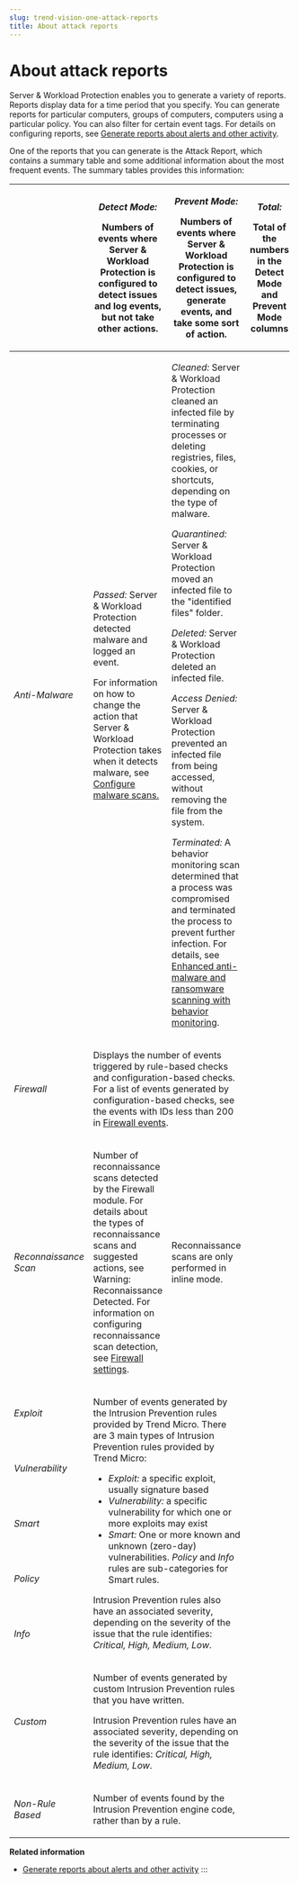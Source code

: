 ```yaml
---
slug: trend-vision-one-attack-reports
title: About attack reports
---
```

# About attack reports

Server & Workload Protection enables you to generate a variety of reports. Reports display data for a time period that you specify. You can generate reports for particular computers, groups of computers, computers using a particular policy. You can also filter for certain event tags. For details on configuring reports, see [Generate reports about alerts and other activity](reports-alerts--activity.mdx).

One of the reports that you can generate is the Attack Report, which contains a summary table and some additional information about the most frequent events. The summary tables provides this information:

<table style="width:99%;">
<colgroup>
<col style="width: 11%" />
<col style="width: 33%" />
<col style="width: 33%" />
<col style="width: 11%" />
<col style="width: 11%" />
</colgroup>
<thead>
<tr>
<th></th>
<th><p><em>Detect Mode:</em></p>
<p>Numbers of events where Server &amp; Workload Protection is configured to detect issues and log events, but not take other actions.</p></th>
<th><p><em>Prevent Mode:</em></p>
<p>Numbers of events where Server &amp; Workload Protection is configured to detect issues, generate events, and take some sort of action.</p></th>
<th><p><em>Total:</em></p>
<p>Total of the numbers in the Detect Mode and Prevent Mode columns</p></th>
<th><p><em>Ratio:</em></p>
<p>Percentage of events prevented compared to total number detected</p></th>
</tr>
</thead>
<tbody>
<tr>
<td><p><em>Anti-Malware</em></p></td>
<td><p><em>Passed:</em> Server &amp; Workload Protection detected malware and logged an event.</p>
<p>For information on how to change the action that Server &amp; Workload Protection takes when it detects malware, see <a href="trend-vision-one-configure-malware-scans">Configure malware scans.</a></p></td>
<td><p><em>Cleaned:</em> Server &amp; Workload Protection cleaned an infected file by terminating processes or deleting registries, files, cookies, or shortcuts, depending on the type of malware.</p>
<p><em>Quarantined:</em> Server &amp; Workload Protection moved an infected file to the "identified files" folder.</p>
<p><em>Deleted:</em> Server &amp; Workload Protection deleted an infected file.</p>
<p><em>Access Denied:</em> Server &amp; Workload Protection prevented an infected file from being accessed, without removing the file from the system.</p>
<p><em>Terminated:</em> A behavior monitoring scan determined that a process was compromised and terminated the process to prevent further infection. For details, see <a href="trend-vision-one-ransomware-behavior-monitoring">Enhanced anti-malware and ransomware scanning with behavior monitoring</a>.</p></td>
<td></td>
<td></td>
</tr>
<tr>
<td><p><em>Firewall</em></p></td>
<td colspan="2"><p>Displays the number of events triggered by rule-based checks and configuration-based checks. For a list of events generated by configuration-based checks, see the events with IDs less than 200 in <a href="trend-vision-one-firewall-events">Firewall events</a>.</p></td>
<td></td>
<td> </td>
</tr>
<tr>
<td><p><em>Reconnaissance Scan</em></p></td>
<td><p>Number of reconnaissance scans detected by the Firewall module. For details about the types of reconnaissance scans and suggested actions, see Warning: Reconnaissance Detected. For information on configuring reconnaissance scan detection, see <a href="trend-vision-one-firewall-settings">Firewall settings</a>.</p></td>
<td><p>Reconnaissance scans are only performed in inline mode.</p></td>
<td></td>
<td></td>
</tr>
<tr>
<td><p><em>Exploit</em></p></td>
<td colspan="2" rowspan="5"><p>Number of events generated by the Intrusion Prevention rules provided by Trend Micro. There are 3 main types of Intrusion Prevention rules provided by Trend Micro:</p>
<ul>
<li><em>Exploit:</em> a specific exploit, usually signature based</li>
<li><em>Vulnerability:</em> a specific vulnerability for which one or more exploits may exist</li>
<li><em>Smart:</em> One or more known and unknown (zero-day) vulnerabilities. <em>Policy</em> and <em>Info</em> rules are sub-categories for Smart rules.</li>
</ul>
<p>Intrusion Prevention rules also have an associated severity, depending on the severity of the issue that the rule identifies: <em>Critical, High, Medium, Low</em>.</p></td>
<td></td>
<td> </td>
</tr>
<tr>
<td><p><em>Vulnerability</em></p></td>
<td></td>
<td> </td>
</tr>
<tr>
<td><p><em>Smart</em></p></td>
<td></td>
<td> </td>
</tr>
<tr>
<td><p><em>Policy</em></p></td>
<td></td>
<td> </td>
</tr>
<tr>
<td><p><em>Info</em></p></td>
<td></td>
<td> </td>
</tr>
<tr>
<td><p><em>Custom</em></p></td>
<td colspan="2"><p>Number of events generated by custom Intrusion Prevention rules that you have written.</p>
<p>Intrusion Prevention rules have an associated severity, depending on the severity of the issue that the rule identifies: <em>Critical, High, Medium, Low</em>.</p></td>
<td></td>
<td> </td>
</tr>
<tr>
<td><p><em>Non-Rule Based</em></p></td>
<td colspan="2"><p>Number of events found by the Intrusion Prevention engine code, rather than by a rule.</p></td>
<td></td>
<td> </td>
</tr>
</tbody>
</table>

**Related information**

- [Generate reports about alerts and other activity](reports-alerts--activity.mdx)
:::
